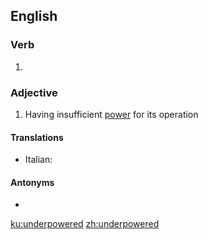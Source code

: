 ==English==

===Verb===
{{head|en|verb form}}

# {{en-past of|underpower}}

===Adjective===
{{en-adj}}

# Having insufficient [[power]] for its operation

====Translations====
{{trans-top}}
* Italian: {{t|it|sottopotenziato}}
{{trans-mid}}
{{trans-bottom}}

====Antonyms====
* {{l|en|overpowered}}

[[ku:underpowered]]
[[zh:underpowered]]
